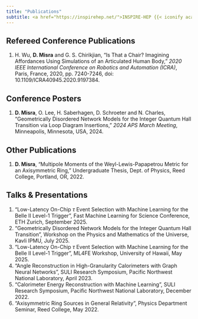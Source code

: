 ```yaml
---
title: "Publications" 
subtitle: <a href="https://inspirehep.net/">INSPIRE-HEP {{< iconify academicons inspire >}}</a>
---
```


## Refereed Conference Publications
1. H. Wu, __D. Misra__ and G. S. Chirikjian, "<a href="https://ieeexplore.ieee.org/document/9197384" style="text-decoration: none">Is That a Chair? Imagining Affordances Using Simulations of an Articulated Human Body</a>," _2020 IEEE International Conference on Robotics and Automation (ICRA)_, Paris, France, 2020, pp. 7240-7246, doi: 10.1109/ICRA40945.2020.9197384.

## Conference Posters
1. __D. Misra__, O. Lee, H. Saberhagen, D. Schroeter and N. Charles, "Geometrically Disordered Network Models for the Integer Quantum Hall Transition via Loop Diagram Insertions," _2024 APS March Meeting_, Minneapolis, Minnesota, USA, 2024.

## Other Publications
1. __D. Misra__, "Multipole Moments of the Weyl-Lewis-Papapetrou Metric for an Axisymmetric Ring," Undergraduate Thesis, Dept. of Physics, Reed College, Portland, OR, 2022.

## Talks \& Presentations
1. "Low-Latency On-Chip $\tau$ Event Selection with Machine Learning for the Belle II Level-1 Trigger", Fast Machine Learning for Science Conference, ETH Zurich, September 2025. 
2. "Geometrically Disordered Network Models for the Integer Quantum Hall Transition", Workshop on the Physics and Mathematics of the Universe, Kavli IPMU, July 2025. 
3. "Low-Latency On-Chip $\tau$ Event Selection with Machine Learning for the Belle II Level-1 Trigger", ML4FE Workshop, University of Hawaii, May 2025. 
4. “Angle Reconstruction in High-Granularity Calorimeters with Graph Neural Networks”, SULI Research Symposium, Pacific Northwest National Laboratory, April 2023.
5. "Calorimeter Energy Reconstruction with Machine Learning", SULI Research Symposium, Pacific Northwest National Laboratory, December 2022.
6. "Axisymmetric Ring Sources in General Relativity", Physics Department Seminar, Reed College, May 2022.